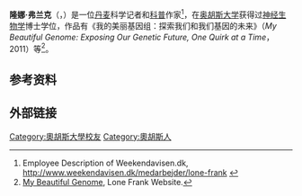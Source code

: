 {{Infobox scientist
|name=Lone Frank
|image             = Lone Frank.jpg
|image_size        = 200px
|birth_place        = 丹麦[[奥胡斯|奥胡斯]]
|birth_date        = {{Birth date|1966|09|22}}
| fields             = [[智力|智力]]发育
| nationality       = [[丹麦|丹麦]]
|alma_mater        = [[奥胡斯大学|奥胡斯大学]]
| thesis_title      = transcriptional regulation of glutamate receptors in cerebral ischemia
| thesis_year       = 1992
| website           = <!-- {{URL|lonefrank.dk}} -->
| footnotes         = 
}}
'''隆娜·弗兰克'''（{{lang-en|Lone Frank}}，{{bd|1966年|09月22日|}}）是一位[[丹麦|丹麦]]科学记者和[[大众科学|科普]]作家<ref>Employee Description of Weekendavisen.dk, http://www.weekendavisen.dk/medarbejder/lone-frank {{Webarchive|url=https://web.archive.org/web/20140318210247/http://www.weekendavisen.dk/medarbejder/lone-frank |date=2014-03-18 }}</ref>，在[[奥胡斯大学|奥胡斯大学]]获得过[[神经生物学|神经生物学]]博士学位，作品有《我的美丽基因组：探索我们和我们基因的未来》（''My Beautiful Genome: Exposing Our Genetic Future, One Quirk at a Time''，2011）等<ref>[http://lonefrank.dk/?page_id=341 My Beautiful Genome], Lone Frank Website.</ref>。
== 参考资料 ==
{{reflist|25em}}
== 外部链接 ==

{{Authority control}}

{{DEFAULTSORT:Frank, Lone}}

[[Category:奧胡斯大學校友|Category:奧胡斯大學校友]]
[[Category:奧胡斯人|Category:奧胡斯人]]